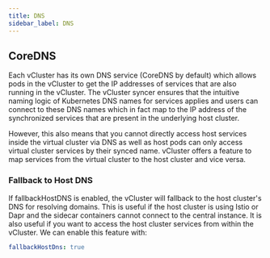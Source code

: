 ```yaml
---
title: DNS
sidebar_label: DNS
---
```


## CoreDNS

Each vCluster has its own DNS service (CoreDNS by default) which allows pods in the vCluster to get the IP addresses of services that are also running in the vCluster.
The vCluster syncer ensures that the intuitive naming logic of Kubernetes DNS names for services applies and users can connect to these DNS names which in fact map to the IP address of the synchronized services that are present in the underlying host cluster.

However, this also means that you cannot directly access host services inside the virtual cluster via DNS as well as host pods can only access virtual cluster services by their synced name. vCluster offers a feature to map services from the virtual cluster to the host cluster and vice versa.


### Fallback to Host DNS
If fallbackHostDNS is enabled, the vCluster will fallback to the host cluster's DNS for resolving domains. This is useful if the host cluster is using Istio or Dapr and the sidecar containers cannot connect to the central instance. It is also useful if you want to access the host cluster services from within the vCluster. We can enable this feature with:
```yaml
fallbackHostDns: true
```